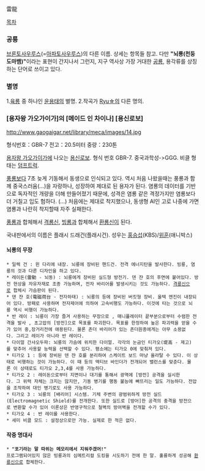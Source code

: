 雷龍

[[목차]]

=== 공룡 ===
[[브론토사우루스]](=[[아파토사우루스]])의 다른 이름. 상세는 항목들 참고. 다만 '''"뇌룡(천둥 도마뱀)"'''이라는 표현이 간지나서 그런지, 지구 역사상 가장 거대한 [[공룡]], 용각류를 상징하는 단어로 쓰이고 있다.

=== 별명 ===
1.[[육룡]] 중 하나인 [[윤용태]]의 별명.
2.작곡가 [[Ryu☆]]의 다른 명의.

=== [용자왕 가오가이가]의 [메이드 인 차이나] [용신로보] ===
http://www.gaogaigar.net/library/meca/images/14.jpg

형식번호：GBR-7 
전고：20.5미터 
중량：230톤 

[[용자왕 가오가이가]]에 나오는 [[용신로보]]. 형식 번호 GBR-7. 중국과학성->GGG. 비클 형태는 [[덤프트럭]].

[[풍룡]]보다 7초 늦게 기동해서 동생으로 인식되고 있다. 역시 처음 나왔을때는 풍룡과 함께 중국스러움(…)을 자랑하나, 성장하여 제대로 된 용자가 된다. 염룡의 데이터를 기반으로 독자적인 개량을 더해 만들어졌기 때문에, 성격은 염룡 같은 격정가지만 염룡보다 더 거칠고 입도 험하다. (…) 처음에는 제대로 착지했으나, 동생형 AI인 고로 나중에 가면 염룡과 나란히 착지할때 자주 실패한다.

[[풍룡]]과 합체해서 [[격룡신]], [[빙룡]]과 합체해서 [[환룡신]]이 된다.

국내판에서의 이름은 플래시 드래건(플래시건). 성우는 [[홍승섭]](KBS)/[[위훈]](애니박스)

==== 뇌룡의 무장 ====
 * 일렉 건 : 왼 다리에 내장. 뇌룡에 장비된 핸드건. 전격 에너지탄을 발사한다. 빙룡, 염룡의 것과 다른 디자인을 하고 있다.
 * 레이돈(雷動 - 뇌동) : 뇌룡에게 장비된 실드형 방전기. 덴 쟌 호의 후면에 붙어있다. 방전 현상을 자유자재로 조종 가능하며, 전자 바리어를 발생시키는 것도 가능하다. [[격룡신]]으로 합체시 가슴판이 된다.
 * 덴 쟌 호(電磁荷台 - 전자하태) : 뇌룡의 등에 장비된 버킷형 장비. 울텍 엔진이 내장되어 있다. 방패로 사용하며 전자제어에 의하여 고속비행도 가능하다. 이것에 타는 것으로 뇌룡 역시 비행이 가능하다.
 * 반 레이 : 뇌룡이 가장 즐겨 사용하는 무장으로 , 매니퓰레이터 끝부분으로부터 수렴한 전격을 발사 , 초고압의 [방전]으로 목표를 파괴한다. 목표를 한정하여 높은 파괴력을 얻을 수가 있어 중,장거리전에 애용된다. 물론 존더 바리어가 있는 존더원종에게는 아무 소용없다. 그리고 레이가 아니라 반 레이다.  
 * 다이얼 간샤오두파: 뇌룡의 가슴에 위치한 다이얼. 각각의 눈금인 티가오(堤高 - 제고)를 맞추어 사용할 능력을 선택할 수 있다. 평소에는 티가오 0에 맞춰져 있다.
 * 티가오 1 : 등에 장비된 덴 쟌 호를 분리하여 스케이트 보드 마냥 올라탈 수 있다. 이 상태로 비행하는 것이 가능하다. 이 때 등의 액티브 바인더가 전개되어 밸런스를 맞춘다. 물론 이 상태로도 티가오 2,3,4를 사용 가능하다.
 * 티가오 2 : 레이돈으로부터 지면이나 대기를 통해서 광역에 [방전] 공격을 실시한다. 그 위력 자체는 크지는 않지만, 기동 병기를 행동 불능에 빠뜨리는 일도 가능하다. 전압을 조작하여 대인 병기로도 사용 가능하다. 
 * 티가오 3 : 뇌룡의 [배리어] 시스템. 기체 주변의 광범위하게 방전 실드(Electromagnetic Shield)를 전개한다. 또한 실드로 [방어]한 공격의 충격을 방전으로 변환할 수가 있어 이론상은 반영구적으로 철벽의 방어벽을 전개할 수가 있다.  
 * 티가오 4 : 반 레이를 사용한다.
 * 세미 비클 모드 : 설정상으로만 가능. 실제로 한 적은 없다.

==== 작중 명대사 ====

 * '''"포기라는 말 따위는 메모리에서 지워주겠어!"'''
 프로그램되어있지 않은 빙룡과의 심메트리컬 도킹을 시도하기 전에 한 말. 훌륭하게 성공해 [[환룡신]]으로 합체한다.


